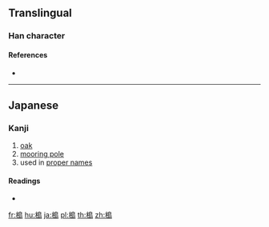 {{character info/new}}
==Translingual==

===Han character===
{{Han char|rn=75|rad=木|as=10|sn=14|four=|canj=DHAU|ids=⿰木島}}

====References====
* {{Han ref|kx=0546.251|hdz=21266.061|uh=69DD|ud=27101}}

----

==Japanese==

===Kanji===
{{ja-kanji|grade=|rs=木10}}

# [[oak]]
# [[mooring pole]]
# used in [[proper name]]s

====Readings====
* {{ja-readings|on=[[とう]] (tō)|kun=[[かし]] (kashi)}}

[[fr:槝]]
[[hu:槝]]
[[ja:槝]]
[[pl:槝]]
[[th:槝]]
[[zh:槝]]
